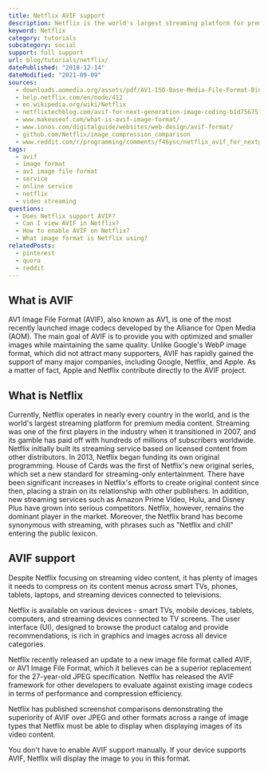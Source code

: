 ```yaml
---
title: Netflix AVIF support
description: Netflix is the world's largest streaming platform for premium media content and a huge supporter of AVIF.
keyword: Netflix
category: tutorials
subcategory: social
support: full support
url: blog/tutorials/netflix/
datePublished: "2018-12-14"
dateModified: "2021-09-09"
sources:
  - downloads.aomedia.org/assets/pdf/AV1-ISO-Base-Media-File-Format-Binding-Specification.pdf
  - help.netflix.com/en/node/412
  - en.wikipedia.org/wiki/Netflix
  - netflixtechblog.com/avif-for-next-generation-image-coding-b1d75675fe4
  - www.makeuseof.com/what-is-avif-image-format/
  - www.ionos.com/digitalguide/websites/web-design/avif-format/
  - github.com/Netflix/image_compression_comparison
  - www.reddit.com/r/programming/comments/f46ysc/netflix_avif_for_nextgeneration_image_coding/
tags:
  - avif
  - image format
  - av1 image file format
  - service
  - online service
  - netflix
  - video streaming
questions:
  - Does Netflix support AVIF?
  - Can I view AVIF in Netflix?
  - How to enable AVIF on Netflix?
  - What image format is Netflix using?
relatedPosts:
  - pinterest
  - quora
  - reddit
---
```


## What is AVIF

AV1 Image File Format (AVIF), also known as AV1, is one of the most recently launched image codecs developed by the Alliance for Open Media (AOM). The main goal of AVIF is to provide you with optimized and smaller images while maintaining the same quality. Unlike Google's WebP image format, which did not attract many supporters, AVIF has rapidly gained the support of many major companies, including Google, Netflix, and Apple. As a matter of fact, Apple and Netflix contribute directly to the AVIF project.

## What is Netflix

Currently, Netflix operates in nearly every country in the world, and is the world's largest streaming platform for premium media content. Streaming was one of the first players in the industry when it transitioned in 2007, and its gamble has paid off with hundreds of millions of subscribers worldwide. Netflix initially built its streaming service based on licensed content from other distributors. In 2013, Netflix began funding its own original programming. House of Cards was the first of Netflix's new original series, which set a new standard for streaming-only entertainment. There have been significant increases in Netflix's efforts to create original content since then, placing a strain on its relationship with other publishers. In addition, new streaming services such as Amazon Prime Video, Hulu, and Disney Plus have grown into serious competitors. Netflix, however, remains the dominant player in the market. Moreover, the Netflix brand has become synonymous with streaming, with phrases such as "Netflix and chill" entering the public lexicon.

## AVIF support

Despite Netflix focusing on streaming video content, it has plenty of images it needs to compress on its content menus across smart TVs, phones, tablets, laptops, and streaming devices connected to televisions.

Netflix is available on various devices - smart TVs, mobile devices, tablets, computers, and streaming devices connected to TV screens. The user interface (UI), designed to browse the product catalog and provide recommendations, is rich in graphics and images across all device categories.

Netflix recently released an update to a new image file format called AVIF, or AV1 Image File Format, which it believes can be a superior replacement for the 27-year-old JPEG specification. Netflix has released the AVIF framework for other developers to evaluate against existing image codecs in terms of performance and compression efficiency.

Netflix has published screenshot comparisons demonstrating the superiority of AVIF over JPEG and other formats across a range of image types that Netflix must be able to display when displaying images of its video content.

You don't have to enable AVIF support manually. If your device supports AVIF, Netflix will display the image to you in this format.
